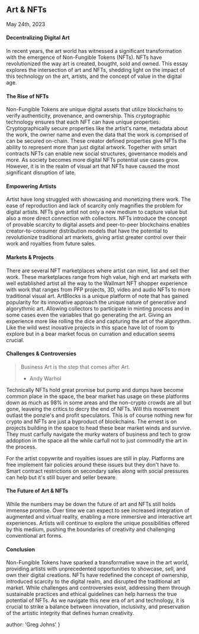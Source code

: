 
## Art & NFTs
<time>May 24th, 2023</time>

#### Decentralizing Digital Art 
In recent years, the art world has witnessed a significant transformation with the emergence of Non-Fungible Tokens (NFTs). NFTs have revolutionized the way art is created, bougtht, sold and owned. This essay explores the intersection of art and NFTs, shedding light on the impact of this technology on the art, artists, and the concept of value in the digital age.

#### The Rise of NFTs
Non-Fungible Tokens are unique digital assets that utilize blockchains to verify authenticity, provenance, and ownership. This cryptographic technology ensures that each NFT can have unique properties. Cryptographically secure properties like the artist's name, metadata about the work, the owner name and even the data that the work is comprised of can be secured on-chain. These creator defined properties give NFTs the ability to represent more than just digital artwork. Together with smart contracts NFTs can enable new social structures, governance models and more. As society becomes more digital NFTs potential use cases grow. However, it is in the realm of visual art that NFTs have caused the most significant disruption of late.

#### Empowering Artists
Artist have long struggled with showcasing and monetizing there work. The ease of reproduction and lack of scarcity only magnifies the problem for digital artists. NFTs give artist not only a new medium to capture value but also a more direct connection with collectors. NFTs introduce the concept of provable scarcity to digital assets and peer-to-peer blockchains enables creator-to-consumer distribution models that have the potential to revolutionize traditional art markets, giving artist greater control over their work and royalties from future sales.

#### Markets & Projects
There are several NFT marketplaces where artist can mint, list and sell ther work. These marketplaces range from high value, high end art markets with well established artist all the way to the Wallmart NFT shopper experience with work that ranges from PFP projects, 3D, video and audio NFTs to more traditional visual art. ArtBlocks is a unique platform of note that has gained popularity for its innovative approach the unique nature of generative and algorythmic art. Allowing collectors to participate in minting process and in some cases even the variables that go generating the art. Giving an experience more like rolling the dice and capturing the art of the algorythm. Like the wild west inovative projects in this space have lot of room to explore but in a bear market focus on curration and education seems crucial.

#### Challenges & Controversies
> Business Art is the step that comes after Art.
> - Andy Warhol

Technically NFTs hold great promise but pump and dumps have become common place in the space, the bear market has usage on these platforms down as much as 98% in some areas and the non-crypto crowds are all but gone, leaveing the critics to decry the end of NFTs. Will this movement outlast the ponzie's and profit speculators. This is of course nothing new for crypto and NFTs are just a byproduct of blockchains. The ernest is on projects building in the space to head these bear market winds and survive. They must carfully navigate the murky waters of business and tech to grow addoption in the space all the while carfull not to just commodify the art in the process.

For the artist copywrite and royalties issues are still in play. Platforms are free implement fair policies around these issues but they don't have to. Smart contract restrictions on secondary sales along with social pressures can help but it's still buyer and seller beware.

#### The Future of Art & NFTs
While the numbers may be down the future of art and NFTs still holds immense promise. Over time we can expect to see increased integration of augmented and virtual reality, enabling a more immersive and interactive art experiences. Artists will continue to explore the unique possibilities offered by this medium, pushing the boundaries of creativity and challenging conventional art forms.

#### Conclusion
Non-Fungible Tokens have sparked a transformative wave in the art world, providing artists with unprecedented opportunities to showcase, sell, and own their digital creations. NFTs have redefined the concept of ownership, introduced scarcity to the digital realm, and disrupted the traditional art market. While challenges and controversies exist, addressing them through sustainable practices and ethical guidelines can help harness the true potential of NFTs. As we navigate this new era of art and technology, it is crucial to strike a balance between innovation, inclusivity, and preservation of the artistic integrity that defines human creativity. 

  author: 'Greg Johns'
}

